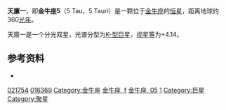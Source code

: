 {{Starbox short |
 name=天廪一（金牛座5）<br>5 Tauri |
 epoch=[[J2000.0|J2000.0]] |
 constell=[[金牛座|金牛座]] |
 星官=[[胃宿|胃宿]] [[天廪|天廪]] |
 ra=03<sup>h</sup> 30<sup>m</sup> 52.37<sup>s</sup> |
 dec=+12° 56' 12.1" |
 spectral=K0II-III |
 appmag_v=+4.14 |
 absmag_v=−1.08 |
 dist_ly=360 |
 dist_pc=110.43 |
 names=Esat, f Tauri, [[Star_catalogue#BS,_BSC,_HR|HR]] 1066, [[Henry_Draper_Catalogue|HD]] 21754, [[Star_catalogue#BD/CD/CPD|BD]]+12 486, FK5 125, [[Hipparcos_catalogue|HIP]] 16369, [[Star_catalogue#SAO|SAO]] 93469, GC 4184}}
'''天廪一'''，即'''金牛座5'''（5 Tau，5 Tauri）是一颗位于[[金牛座|金牛座]]的[[恒星|恒星]]，距离地球约360[[光年|光年]]。

天廪一是一个分光双星，光谱分型为[[恒星光谱|K-型]][[巨星|巨星]]，[[视星等|视星等]]为+4.14。

==参考资料==
* {{cite web | title=HD 21754 -- Spectroscopic binary | work=SIMBAD Astronomical Database  | url=http://simbad.u-strasbg.fr/sim-id.pl?protocol=html&Ident=5+tauri&NbIdent=1&Radius=10&Radius.unit=arcmin&CooFrame=FK5&CooEpoch=2000&CooEqui=2000&output.max=all&o.catall=on&output.mesdisp=N&Bibyear1=1983&Bibyear2=2005&Frame1=FK5&Frame2=FK4&Frame3=G&Equi1=2000.0&Equi2=1950.0&Equi3=2000.0&Epoch1=2000.0&Epoch2=1950.0&Epoch3=2000.0  | accessdate=2007-01-26}}

{{Stars of Taurus}}
{{星官|天廪|4|3}}
[[Category:HD和HDE天體|021754]]
[[Category:HIP天體|016369]]
[[Category:金牛座|Category:金牛座]]
[[Category:拜耳天體|金牛座, f]]
[[Category:佛氏天體|金牛座, 05]]
[[Category:天廪_(星官)|1]]
[[Category:巨星|Category:巨星]]
[[Category:聚星|Category:聚星]]